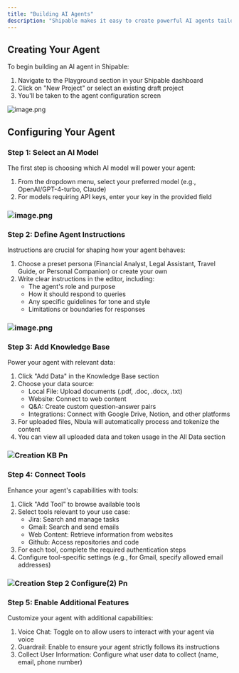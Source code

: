 ```yaml
---
title: "Building AI Agents"
description: "Shipable makes it easy to create powerful AI agents tailored to your specific needs. This guide will walk you through the process of configuring your first AI agent from scratch."
---
```


## Creating Your Agent

To begin building an AI agent in Shipable:

1. Navigate to the Playground section in your Shipable dashboard
2. Click on "New Project" or select an existing draft project
3. You'll be taken to the agent configuration screen

![image.png](/HP-Empty.png)

## Configuring Your Agent

### Step 1: Select an AI Model

The first step is choosing which AI model will power your agent:

1. From the dropdown menu, select your preferred model (e.g., OpenAI/GPT-4-turbo, Claude)
2. For models requiring API keys, enter your key in the provided field

### ![image.png](/Creation-step-2-configure.png)

### Step 2: Define Agent Instructions

Instructions are crucial for shaping how your agent behaves:

1. Choose a preset persona (Financial Analyst, Legal Assistant, Travel Guide, or Personal Companion) or create your own
2. Write clear instructions in the editor, including:
   - The agent's role and purpose
   - How it should respond to queries
   - Any specific guidelines for tone and style
   - Limitations or boundaries for responses

### ![image.png](/Creation-step-2-configure\(1\).png)

### Step 3: Add Knowledge Base

Power your agent with relevant data:

1. Click "Add Data" in the Knowledge Base section
2. Choose your data source:
   - Local File: Upload documents (.pdf, .doc, .docx, .txt)
   - Website: Connect to web content
   - Q&A: Create custom question-answer pairs
   - Integrations: Connect with Google Drive, Notion, and other platforms
3. For uploaded files, Nbula will automatically process and tokenize the content
4. You can view all uploaded data and token usage in the All Data section

### ![Creation KB Pn](/images/Creation-KB.png)

### Step 4: Connect Tools

Enhance your agent's capabilities with tools:

1. Click "Add Tool" to browse available tools
2. Select tools relevant to your use case:
   - Jira: Search and manage tasks
   - Gmail: Search and send emails
   - Web Content: Retrieve information from websites
   - Github: Access repositories and code
3. For each tool, complete the required authentication steps
4. Configure tool-specific settings (e.g., for Gmail, specify allowed email addresses)

### ![Creation Step 2 Configure(2) Pn](/images/Creation-step-2-configure\(2\).png)

### Step 5: Enable Additional Features

Customize your agent with additional capabilities:

1. Voice Chat: Toggle on to allow users to interact with your agent via voice
2. Guardrail: Enable to ensure your agent strictly follows its instructions
3. Collect User Information: Configure what user data to collect (name, email, phone number)